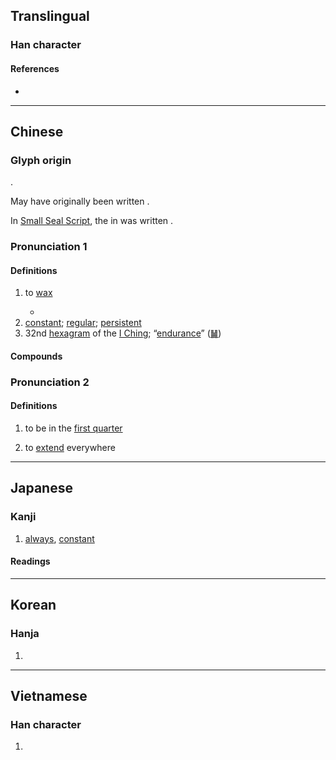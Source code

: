 {{also|恒}}
{{character info}}
==Translingual==

===Han character===
{{Han char|rn=61|rad=心|as=06|sn=9|four=91017|canj=PMBM|ids=⿰忄亙}}

====References====
* {{Han ref|kx=0383.250|dkj=10528|dj=0714.010|hdz=42294.160|uh=6046|ud=24646|bh=ABED|bd=44013}}

----

==Chinese==
{{zh-forms|s=恒|t2=恒|alt=𢛢,𠄨,㔰}}

===Glyph origin===
{{Han etym|恒}}
{{Han compound|心|亙|t1=heart|t2=partial moon|c1=s|c2=p|ls=ic|ls2=psc}}.

May have originally been written {{zh-l|*亙}}.

In [[w:Seal script|Small Seal Script]], the {{lang|zh|月}} in {{lang|zh|亙}} was written {{lang|zh|舟}}.

===Pronunciation 1===
{{zh-pron
|m=héng
|m-s=
|c=hang4
|c-t=
|g=
|h=pfs=hèn
|j=
|mb=ǎing
|md=hèng
|mn=qz:ân/qz:hn̂g/tw,xm,zz:hêng
|mn_note=ân - vernacular; hn̂g/hêng - literary
|mn-t=hêng5/huêng5/sion5
|w=
|x=
|mc=y
|oc=y
|cat=a,n
}}

====Definitions====
{{zh-hanzi}}

# {{zh-o}} {{lb|zh|of the [[moon]]}} to [[wax]]
#* {{zh-x|如 月 之 '''恆'''，如 日 之 升。|Like the moon '''advancing to the full''',<br>Like the sun ascending the heavens|ref=Shijing}}
# [[constant]]; [[regular]]; [[persistent]]
# 32nd [[hexagram]] of the [[I Ching]]; “[[endurance]]” ([[䷟]])

====Compounds====
{{zh-der|恆河|恆河沙|恆溫|恆心|恆星|恆春|恆例|恆產|伯利恆|恆久|恆久不渝|恆士|恆定|恆山|恆常|恆情|恆星年|恆星日|恆星月|恆星系|恆星週期|恆春半島|恆春鎮|恆河平原|恆河沙數|恆溫動物|恆溫層|恆等式|恆若不足|恆言|恆言錄|恆量|恆風|恆齒|持之以恆|日升月恆|日月升恆|有恆|永恆|無恆|逾恆|酣歌恆舞|醒世恆言}}

===Pronunciation 2===
{{zh-pron
|m=gèng
|dial=n
|cat=v
}}

====Definitions====
{{zh-hanzi}}

# {{zh-o}} {{lb|zh|of the moon}} to be in the [[first quarter]]
# {{zh-o}} to [[extend]] everywhere

----

==Japanese==
{{ja-kanji forms|恒|恆}}

===Kanji===
{{ja-kanji|rs=心06|shin=恒}}

# [[always]], [[constant]]

====Readings====
{{ja-readings
|goon=ごう
|kanon=こう
|kun=つね-
|nanori=わたる, のぶ, ひさ, ひさし
}}

----

==Korean==

===Hanja===
{{ko-hanja|hangeul=항|eumhun=|rv=hang|mr=hang|y=hang}}

# {{rfdef|ko|sort=心06}}

----

==Vietnamese==

===Han character===
{{vi-readings|reading=hằng|rs=心06}}

# {{rfdef|vi}}